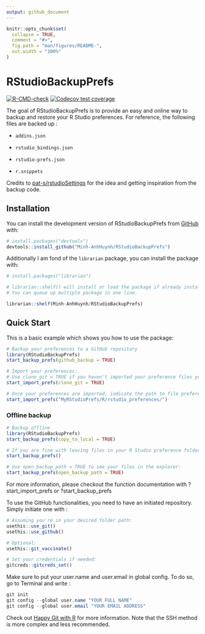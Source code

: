 ```yaml
---
output: github_document
---
```


<!-- README.md is generated from README.Rmd. Please edit that file -->

```r
knitr::opts_chunk$set(
  collapse = TRUE,
  comment = "#>",
  fig.path = "man/figures/README-",
  out.width = "100%"
)
```

# RStudioBackupPrefs

<!-- badges: start -->

[![R-CMD-check](https://github.com/Minh-AnhHuynh/RStudioBackupPrefs/actions/workflows/R-CMD-check.yaml/badge.svg)](https://github.com/Minh-AnhHuynh/RStudioBackupPrefs/actions/workflows/R-CMD-check.yaml)
[![Codecov test coverage](https://codecov.io/gh/Minh-AnhHuynh/RStudioBackupPrefs/branch/main/graph/badge.svg)](https://app.codecov.io/gh/Minh-AnhHuynh/RStudioBackupPrefs?branch=main)
<!-- badges: end -->

The goal of RStudioBackupPrefs is to provide an easy and online way to
backup and restore your R Studio preferences. For reference, the
following files are backed up :

-   `addins.json`

-   `rstudio_bindings.json`

-   `rstudio-prefs.json`

-   `r.snippets`

Credits to
[pat-s/rstudioSettings](https://github.com/pat-s/rstudioSettings.git)
for the idea and getting inspiration from the backup code.

## Installation

You can install the development version of RStudioBackupPrefs from
[GitHub](https://github.com/) with:

``` r
# install.packages("devtools")
devtools::install_github("Minh-AnhHuynh/RStudioBackupPrefs")
```

Additionally I am fond of the `librarian` package, you can install the
package with:

``` r
# install.packages("librarian") 

# librarian::shelf() will install or load the package if already installed.
# You can queue up multiple package in one line.

librarian::shelf(Minh-AnhHuynh/RStudioBackupPrefs)
```

## Quick Start

This is a basic example which shows you how to use the package:

``` r
# Backup your preferences to a GitHub repository
library(RStudioBackupPrefs)
start_backup_prefs(github_backup = TRUE)

# Import your preferences:
# Use clone_git = TRUE if you haven't imported your preference files yet
start_import_prefs(clone_git = TRUE)

# Once your preferences are imported, indicate the path to file preferences:
start_import_prefs("MyRStudioPrefs/R/rstudio_preferences/")

```

### Offline backup

```r
# Backup offline
library(RStudioBackupPrefs)
start_backup_prefs(copy_to_local = TRUE) 

# If you are fine with leaving files in your R Studio preference folder:
start_backup_prefs()

# Use open_backup_path = TRUE to see your files in the explorer:
start_backup_prefs(open_backup_path = TRUE)

```


For more information, please checkout the function documentation with
?start_import_prefs or ?start_backup_prefs


To use the GitHub functionalities, you need to have an initiated
repository. Simply initiate one with :

``` r
# Assuming you're in your desired folder path:
usethis::use_git()
usethis::use_github()

# Optional:
usethis::git_vaccinate()

# Set your credentials if needed:
gitcreds::gitcreds_set()

```

Make sure to put your user.name and user.email in global config. To do
so, go to Terminal and write :

``` powershell
git init
git config --global user.name "YOUR FULL NAME"
git config --global user.email "YOUR EMAIL ADDRESS"

```
Check out [Happy Git with R](https://happygitwithr.com/) for more information. Note that the SSH method is more complex and less recommended.
